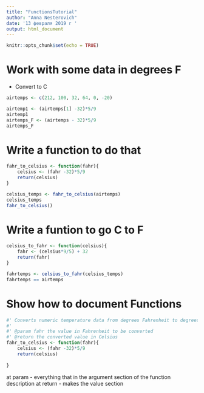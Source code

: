 ```yaml
---
title: "FunctionsTutorial"
author: "Anna Nesterovich"
date: '13 февраля 2019 г '
output: html_document
---
```


```r
knitr::opts_chunk$set(echo = TRUE)
```

# Work with some data in degrees F

- Convert to C

```r
airtemps <- c(212, 100, 32, 64, 0, -20)

airtemp1 <- (airtemps[1] -32)*5/9
airtemp1
airtemps_F <- (airtemps - 32)*5/9
airtemps_F
```


# Write a function to do that

```r
fahr_to_celsius <- function(fahr){
    celsius <- (fahr -32)*5/9
    return(celsius)
}

celsius_temps <- fahr_to_celsius(airtemps)
celsius_temps
fahr_to_celsius()

```


# Write a funtion to go C to F

```r
celsius_to_fahr <- function(celsius){
    fahr <- (celsius*9/5) + 32
    return(fahr)
}

fahrtemps <- celsius_to_fahr(celsius_temps)
fahrtemps == airtemps

```


# Show how to document Functions

```r
#' Converts numeric temperature data from degrees Fahrenheit to degrees Celsius
#'
#' @param fahr the value in Fahrenheit to be converted
#' @return the converted value in Celsius
fahr_to_celsius <- function(fahr){
    celsius <- (fahr -32)*5/9
    return(celsius)
    
}
```

at param - everything that in the argument section of the function description
at return - makes the value section

